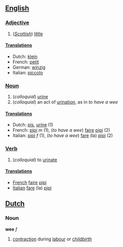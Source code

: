 ==[[English]]==

===[[Adjective]]===
# (''[[Scottish]]'') [[little]]

====[[Translation]]s====
*Dutch: [[klein]]
*French: [[petit]]
*German: [[winzig]]
*Italian: [[piccolo]]

===[[Noun]]===
#(''colloquial'') [[urine]]
#(''colloquial'') an act of [[urination]], as in ''to have a wee'' 

====[[Translation]]s====
*Dutch: [[pis]], [[urine]] (1)
*French: [[pipi]] ''m'' (1), (''to have a wee'') [[faire]] [[pipi]] (2)
*Italian: [[pipì]] ''f'' (1), (''to have a wee'') [[fare]] (la) [[pipì]] (2)

===[[Verb]]===

# (''colloquial'') to [[urinate]]

====[[Translation]]s====
*[[French]] [[faire]] [[pipi]]
*[[Italian]] [[fare]] (la) [[pipì]]

==[[Dutch]]==
===Noun===
'''wee''' ''f''

# [[contraction]] during [[labour]] or [[childbirth]]